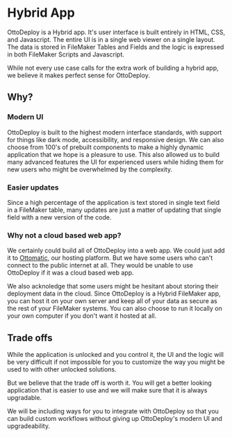 # Hybrid App

OttoDeploy is a Hybrid app. It's user interface is built entirely in HTML, CSS, and Javascript. The entire UI is in a single web viewer on a single layout. The data is stored in FileMaker Tables and Fields and the logic is expressed in both FileMaker Scripts and Javascript.

While not every use case calls for the extra work of building a hybrid app, we believe it makes perfect sense for OttoDeploy.

## Why?

### Modern UI

OttoDeploy is built to the highest modern interface standards, with support for things like dark mode, accessibility, and responsive design. We can also choose from 100's of prebuilt components to make a highly dynamic application that we hope is a pleasure to use. This also allowed us to build many advanced features the UI for experienced users while hiding them for new users who might be overwhelmed by the complexity.

### Easier updates

Since a high percentage of the application is text stored in single text field in a FileMaker table, many updates are just a matter of updating that single field with a new version of the code.

### Why not a cloud based web app?

We certainly could build all of OttoDeploy into a web app. We could just add it to [Ottomatic](https://www.ottomatic.cloud/), our hosting platform. But we have some users who can't connect to the public internet at all. They would be unable to use OttoDeploy if it was a cloud based web app.

We also acknoledge that some users might be hesitant about storing their deployment data in the cloud. Since OttoDeploy is a Hybrid FileMaker app, you can host it on your own server and keep all of your data as secure as the rest of your FileMaker systems. You can also choose to run it locally on your own computer if you don't want it hosted at all.

## Trade offs

While the application is unlocked and you control it, the UI and the logic will be very difficult if not impossible for you to customize the way you might be used to with other unlocked solutions.

But we believe that the trade off is worth it. You will get a better looking application that is easier to use and we will make sure that it is always upgradable.

We will be including ways for you to integrate with OttoDeploy so that you can build custom workflows without giving up OttoDeploy's modern UI and upgradeability.
